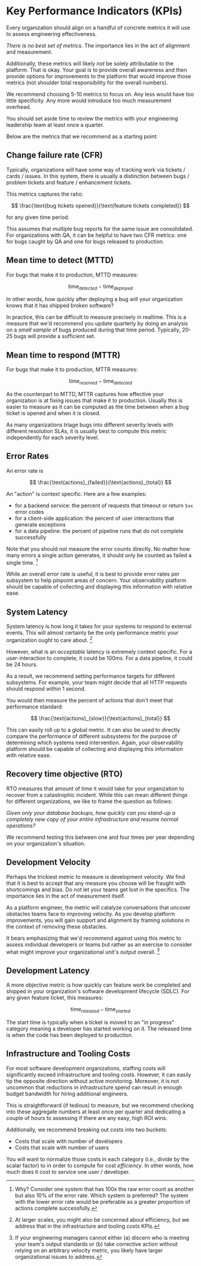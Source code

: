# Key Performance Indicators (KPIs)

Every organization should align on a handful of concrete metrics it will use to assess engineering effectiveness.

*There is no best set of metrics.* The importance lies in the act of alignment and measurement.

Additionally, these metrics will likely *not* be solely attributable to the platform. That is
okay. Your goal is to provide overall awareness and then provide options for improvements to the platform that would improve those
metrics (not shoulder total responsibility for the overall numbers).

We recommend choosing 5-10 metrics to focus on. Any less would have too little specificity. Any more would introduce
too much measurement overhead.

You should set aside time to review the metrics with your engineering leadership team at least once a quarter.

Below are the metrics that we recommend as a starting point:

## Change failure rate (CFR)

Typically, organizations will have some way of tracking work via tickets / cards / issues. In this system,
there is usually a distinction between bugs / problem tickets and feature / enhancement tickets.

This metrics captures the ratio:

$$
\frac{\text{bug tickets opened}}{\text{feature tickets completed}}
$$

for any given time period.

This assumes that multiple bug reports for the same issue are consolidated. For organizations
with QA, it can be helpful to have two CFR metrics: one for bugs caught by QA and one for bugs released to production.

## Mean time to detect (MTTD)

For bugs that make it to production, MTTD measures:

$$
\text{time}_{detected} - \text{time}_{deployed}
$$

In other words, how quickly after deploying a bug will your organization knows that it has shipped broken software?

In practice, this can be difficult to measure precisely in realtime. This is a measure that we'd recommend you update
quarterly by doing an analysis on a *small sample* of bugs produced during that time period. Typically, 20-25 bugs
will provide a sufficient set.

## Mean time to respond (MTTR)

For bugs that make it to production, MTTR measures:

$$
\text{time}_{resolved} - \text{time}_{detected}
$$

As the counterpart to MTTD, MTTR captures how effective your organization is at fixing issues that make it to
production. Usually this is easier to measure as it can be computed as the time between when a bug ticket is opened and when it is closed.

As many organizations triage bugs into different severity levels with different resolution SLAs, it is usually best
to compute this metric independently for each severity level.

## Error Rates

An error rate is

$$
\frac{\text{actions}_{failed}}{\text{actions}_{total}}
$$

An "action" is context specific. Here are a few examples:

* for a backend service: the percent of requests that timeout or return `5xx` error codes
* for a client-side application: the percent of user interactions that generate exceptions
* for a data pipeline: the percent of pipeline runs that do not complete successfully

Note that you should *not* measure the error counts directly. No matter how many errors a single action
generates, it should only be counted as failed a single time. [^2]

[^2]: Why? Consider one system that has 100x the raw error count as another but also 10% of the error rate. Which system is preferred?
    The system with the lower error rate would be preferable as a greater proportion of actions complete successfully.

While an overall error rate is useful, it is best to provide error rates per subsystem to help pinpoint
areas of concern. Your observability platform should be capable of collecting and displaying this information
with relative ease.

## System Latency

System latency is how long it takes for your systems to respond to external events. This will almost certainly
be the only performance metric your organization ought to care about. [^3]

[^3]: At larger scales, you might also be concerned about efficiency, but we address that in the infrastructure
    and tooling costs KPIs.

However, what is an *acceptable* latency is extremely context specific. For a user-interaction to complete, it could
be 100ms. For a data pipeline, it could be 24 hours.

As a result, we recommend setting performance targets for different subsystems. For example,
your team might decide that all HTTP requests should respond within 1 second.

You would then measure the percent of actions that don't meet that performance standard:

$$
\frac{\text{actions}_{slow}}{\text{actions}_{total}}
$$

This can easily roll up to a global metric. It can also be used to directly compare the performance of different
subsystems for the purpose of determining which systems need intervention. Again, your observability platform should be capable
of collecting and displaying this information with relative ease.

## Recovery time objective (RTO)

RTO measures that amount of time it would take for your organization to recover from a catastrophic incident. While
this can mean different things for different organizations, we like to frame the question
as follows:

*Given only your database backups, how quickly can you stand-up a completely new copy of your entire infrastructure
and resume normal operations?*

We recommend testing this between one and four times per year depending on your organization's situation.

## Development Velocity

Perhaps the trickiest metric to measure is development velocity. We find that it is best to accept that any measure you choose will be fraught
with shortcomings and bias. Do not let your teams get lost in the specifics. The importance lies in the act of measurement itself.

As a platform engineer, the metric will catalyze conversations that uncover obstacles teams
face to improving velocity. As you develop platform improvements, you will gain support and alignment
by framing solutions in the context of removing these obstacles.

It bears emphasizing that we'd recommend against using this metric to assess individual developers or teams but rather as an exercise to consider
what might improve your organizational unit's output overall. [^1]

[^1]: If your engineering managers cannot either (a) discern who is meeting your team's output standards or (b) take corrective action
    without relying on an arbitrary velocity metric, you likely have larger organizational issues to address.

## Development Latency

A more objective metric is how quickly can feature work be completed and shipped in your organization's software
development lifecycle (SDLC). For any given feature ticket, this measures:

$$
\text{time}_{released} - \text{time}_{started}
$$

The start time is typically when a ticket is moved to an "in progress" category meaning a developer has started
working on it. The released time is when the code has been deployed to production.

## Infrastructure and Tooling Costs

For most software development organizations, staffing costs will significantly exceed infrastructure and tooling costs.
However, it can easily tip the opposite direction without active monitoring. Moreover, it is not uncommon
that reductions in infrastructure spend can result in enough budget bandwidth for hiring additional engineers.

This is straightforward (if tedious) to measure, but we recommend checking into these aggregate numbers at least once
per quarter and dedicating a couple of hours to assessing if there are any easy, high ROI wins.

Additionally, we recommend breaking out costs into two buckets:

* Costs that scale with number of developers
* Costs that scale with number of users

You will want to normalize those costs in each category (i.e., divide by the scalar factor) to in order to compute
for cost *efficiency*. In other words, how much does it cost to service one user / developer.
